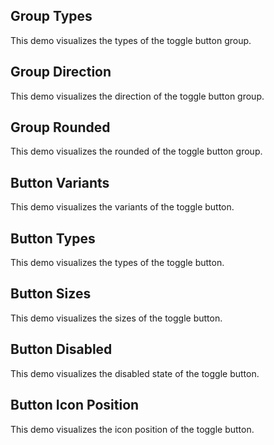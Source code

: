 
## Group Types

This demo visualizes the types of the toggle button group.

<ToggleButtonGroupType/>

## Group Direction

This demo visualizes the direction of the toggle button group.

<ToggleButtonGroupDirection/>

## Group Rounded

This demo visualizes the rounded of the toggle button group.

<ToggleButtonGroupRounded/>

## Button Variants

This demo visualizes the variants of the toggle button.

<ToggleButtonVariant/>

## Button Types

This demo visualizes the types of the toggle button.

<ToggleButtonType/>

## Button Sizes

This demo visualizes the sizes of the toggle button.

<ToggleButtonSize/>

## Button Disabled

This demo visualizes the disabled state of the toggle button.

<ToggleButtonDisabled/>

## Button Icon Position

This demo visualizes the icon position of the toggle button.

<ToggleButtonIconPosition/>